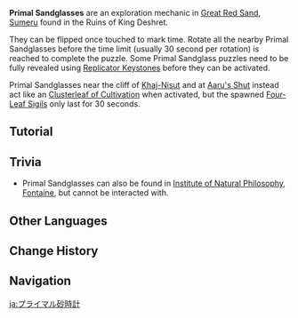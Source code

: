 {{Terminology Infobox
|image     = Primal Sandglass.png
|type      = Exploration
|region    = Sumeru
|subregion = Great Red Sand
}}
'''Primal Sandglasses''' are an exploration mechanic in [[Great Red Sand]], [[Sumeru]] found in the Ruins of King Deshret.

They can be flipped once touched to mark time. Rotate all the nearby Primal Sandglasses before the time limit (usually 30 second per rotation) is reached to complete the puzzle. Some Primal Sandglass puzzles need to be fully revealed using [[Replicator Keystone]]s before they can be activated.

Primal Sandglasses near the cliff of [[Khaj-Nisut]] and at [[Aaru's Shut]] instead act like an [[Clusterleaf of Cultivation]] when activated, but the spawned [[Four-Leaf Sigil]]s only last for 30 seconds.

==Tutorial==
{{Tutorial|Primal Sandglass}}

==Trivia==
* Primal Sandglasses can also be found in [[Institute of Natural Philosophy]], [[Fontaine]], but cannot be interacted with.

==Other Languages==
{{Other Languages
|en      = Primal Sandglass
|zhs     = 元能沙钟
|zhs_rm  = Yuánnéng Shāzhōng
|zht     = 元能沙鍾
|zht_rm  = Yuánnéng Shāzhōng
|zh_tl   = 
|ja      = プライマル砂時計
|ja_rm   = Puraimaru Sunadokei
|ja_tl   = Primal Sandglass
|ko      = 태고의 모래시계
|ko_rm   = Taego-ui Moraesigye
|ko_tl   = Primal Sandglass
|es      = Reloj de arena primigenio
|es_tl   = Primal Hourglass
|es_note = {{es|Reloj de arena|lit=sand clock.}}
|fr      = Sablier primal
|fr_tl   = Primal Hourglass
|ru      = Первозданные песочные часы
|ru_tl   = Primal Sandglass
|th      = Primal Sandglass
|vi      = Đồng Hồ Cát Năng Lượng
|vi_tl   = 
|de      = Ursanduhr
|de_tl   = Primal Sandglass
|id      = Primal Sandglass
|pt      = Ampulheta Primordial
|pt_tl   = Primal Hourglass
|tr      = Kadim Kum Saati
|tr_tl   = Ancient Sandglass
|it      = Clessidra primordiale
|it_tl   = 
}}

==Change History==
{{Change History|3.1}}

==Navigation==
{{Exploration Navbox|Sumeru}}

[[ja:プライマル砂時計]]